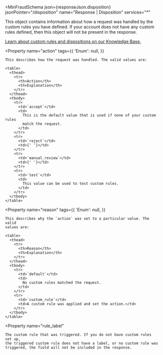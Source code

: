 
<MinFraudSchema
  json={responseJson.disposition}
  jsonPointer="/disposition"
  name="Response | Disposition"
  services="*"
>
  This object contains information about how a request was handled by the
  custom rules you have defined. If your account does not have any custom rules
  defined, then this object will not be present in the response.

  [Learn about custom rules and dispositions on our Knowledge
  Base.](https://support.maxmind.com/hc/en-us/articles/4408801942811-Use-Custom-Rules-and-Dispositions)

  <Property
    name="action"
    tags={{
      'Enum': null,
    }}
  >
    This describes how the request was handled. The valid values are:

    <table>
      <thead>
        <tr>
          <th>Action</th>
          <th>Explanation</th>
        </tr>
      </thead>
      <tbody>
        <tr>
          <td>`accept`</td>
          <td>
            This is the default value that is used if none of your custom rules
            match the request.
          </td>
        </tr>
        <tr>
          <td>`reject`</td>
          <td>{' '}</td>
        </tr>
        <tr>
          <td>`manual_review`</td>
          <td>{' '}</td>
        </tr>
        <tr>
          <td>`test`</td>
          <td>
            This value can be used to test custom rules.
          </td>
        </tr>
      </tbody>
    </table>
  </Property>

  <Property
    name="reason"
    tags={{
      'Enum': null,
    }}
  >
    This describes why the `action` was set to a particular value. The valid
    values are:

    <table>
      <thead>
        <tr>
          <th>Reason</th>
          <th>Explanation</th>
        </tr>
      </thead>
      <tbody>
        <tr>
          <td>`default`</td>
          <td>
            No custom rules matched the request.
          </td>
        </tr>
        <tr>
          <td>`custom_rule`</td>
          <td>A custom rule was applied and set the action.</td>
        </tr>
      </tbody>
    </table>
  </Property>

  <Property
    name="rule_label"
  >
    The custom rule that was triggered. If you do not have custom rules set up,
    the triggered custom rule does not have a label, or no custom rule was
    triggered, the field will not be included in the response.

  </Property>
</MinFraudSchema>
